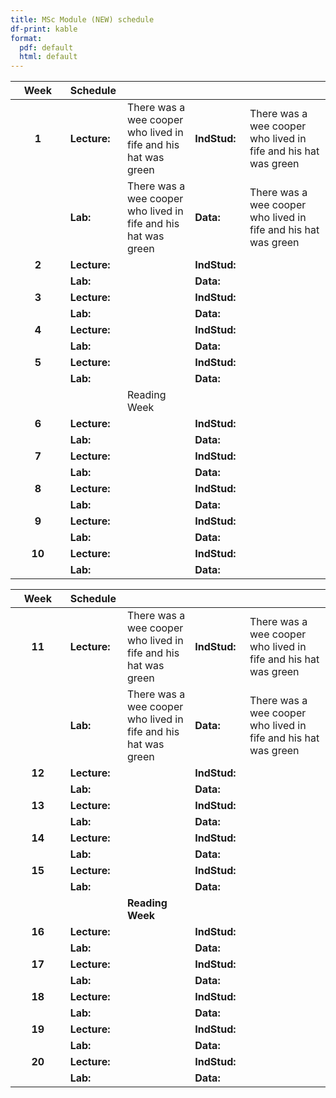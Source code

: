 ```yaml
---
title: MSc Module (NEW) schedule
df-print: kable
format: 
  pdf: default
  html: default
---
```



|   Week   | Schedule     |                                                                |              |                                                                |
|:-----------:|:------------|:---------------|:------------|:------------------|
|  **1**   | **Lecture:** | There was a wee cooper who lived in fife and his hat was green | **IndStud:** | There was a wee cooper who lived in fife and his hat was green |
|          | **Lab:**     | There was a wee cooper who lived in fife and his hat was green | **Data:**    | There was a wee cooper who lived in fife and his hat was green |
|  **2**   | **Lecture:** |                                                                | **IndStud:** |                                                                |
|          | **Lab:**     |                                                                | **Data:**    |                                                                |
|  **3**   | **Lecture:** |                                                                | **IndStud:** |                                                                |
|          | **Lab:**     |                                                                | **Data:**    |                                                                |
|  **4**   | **Lecture:** |                                                                | **IndStud:** |                                                                |
|          | **Lab:**     |                                                                | **Data:**    |                                                                |
|  **5**   | **Lecture:** |                                                                | **IndStud:** |                                                                |
|          | **Lab:**     |                                                                | **Data:**    |                                                                |
|          |              | Reading Week                                                   |              |                                                                |
|  **6**   | **Lecture:** |                                                                | **IndStud:** |                                                                |
|          | **Lab:**     |                                                                | **Data:**    |                                                                |
|  **7**   | **Lecture:** |                                                                | **IndStud:** |                                                                |
|          | **Lab:**     |                                                                | **Data:**    |                                                                |
|  **8**   | **Lecture:** |                                                                | **IndStud:** |                                                                |
|          | **Lab:**     |                                                                | **Data:**    |                                                                |
|  **9**   | **Lecture:** |                                                                | **IndStud:** |                                                                |
|          | **Lab:**     |                                                                | **Data:**    |                                                                |
|  **10**  | **Lecture:** |                                                                | **IndStud:** |                                                                |
|          | **Lab:**     |                                                                | **Data:**    |                                                                |
\newpage

|   Week   | Schedule     |                                                                |              |                                                                |
|:-----------:|:------------|:---------------|:------------|:------------------|
|  **11**   | **Lecture:** | There was a wee cooper who lived in fife and his hat was green | **IndStud:** | There was a wee cooper who lived in fife and his hat was green |
|          | **Lab:**     | There was a wee cooper who lived in fife and his hat was green | **Data:**    | There was a wee cooper who lived in fife and his hat was green |
|  **12**   | **Lecture:** |                                                                | **IndStud:** |                                                                |
|          | **Lab:**     |                                                                | **Data:**    |                                                                |
|  **13**  | **Lecture:** |                                                                | **IndStud:** |                                                                |
|          | **Lab:**     |                                                                | **Data:**    |                                                                |
|  **14**  | **Lecture:** |                                                                | **IndStud:** |                                                                |
|          | **Lab:**     |                                                                | **Data:**    |                                                                |
|  **15**  | **Lecture:** |                                                                | **IndStud:** |                                                                |
|          | **Lab:**     |                                                                | **Data:**    |                                                                |
|          |              | **Reading Week**                                               |              |                                                                |
|  **16**  | **Lecture:** |                                                                | **IndStud:** |                                                                |
|          | **Lab:**     |                                                                | **Data:**    |                                                                |
|  **17**  | **Lecture:** |                                                                | **IndStud:** |                                                                |
|          | **Lab:**     |                                                                | **Data:**    |                                                                |
|  **18**  | **Lecture:** |                                                                | **IndStud:** |                                                                |
|          | **Lab:**     |                                                                | **Data:**    |                                                                |
|  **19**  | **Lecture:** |                                                                | **IndStud:** |                                                                |
|          | **Lab:**     |                                                                | **Data:**    |                                                                |
|  **20**  | **Lecture:** |                                                                | **IndStud:** |                                                                |
|          | **Lab:**     |                                                                | **Data:**    |                                                                |